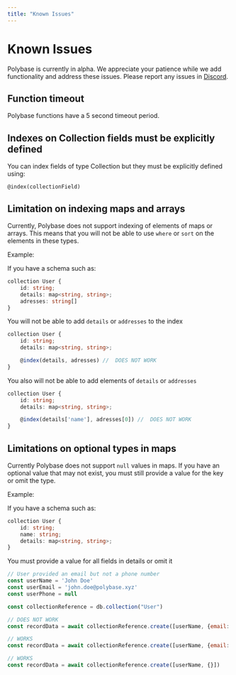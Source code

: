 ```yaml
---
title: "Known Issues"
---
```


# Known Issues

Polybase is currently in alpha. We appreciate your patience while we add
functionality and address these issues. Please report any issues in
[Discord](https://discord.gg/DrXkRpCFDX).

## Function timeout

Polybase functions have a 5 second timeout period.


## Indexes on Collection fields must be explicitly defined

You can index fields of type Collection but they must be explicitly defined using:

`@index(collectionField)`


## Limitation on indexing maps and arrays
Currently, Polybase does not support indexing of elements of maps or arrays.
This means that you will not be able to use `where` or `sort` on the elements
in these types. 

Example: 

If you have a schema such as: 

```typescript
collection User {
    id: string;
    details: map<string, string>;
    adresses: string[]
}
```

You will not be able to add `details` or `addresses` to the index

```typescript
collection User {
    id: string;
    details: map<string, string>;

    @index(details, adresses) //  DOES NOT WORK
}
```
You also will not be able to add elements of `details` or `addresses`

```typescript
collection User {
    id: string;
    details: map<string, string>;

    @index(details['name'], adresses[0]) //  DOES NOT WORK
}
```



## Limitations on optional types in maps
Currently Polybase does not support `null` values in maps.
If you have an optional value that may not exist, you must still provide a 
value for the key or omit the type. 

Example:

If you have a schema such as: 

```typescript
collection User {
    id: string;
    name: string;
    details: map<string, string>;
}
```

You must provide a value for all fields in details or omit it

```js
// User provided an email but not a phone number
const userName = 'John Doe'
const userEmail = 'john.doe@polybase.xyz'
const userPhone = null

const collectionReference = db.collection("User")

// DOES NOT WORK
const recordData = await collectionReference.create([userName, {email: userEmail, phone: userPhone}]) 

// WORKS
const recordData = await collectionReference.create([userName, {email: userEmail, phone: ""}]) 

// WORKS
const recordData = await collectionReference.create([userName, {}])

```




